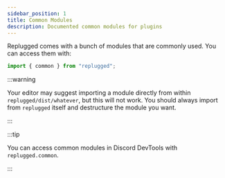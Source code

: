 ```yaml
---
sidebar_position: 1
title: Common Modules
description: Documented common modules for plugins
---
```



Replugged comes with a bunch of modules that are commonly used. You can access them with:

```ts
import { common } from "replugged";
```

:::warning

Your editor may suggest importing a module directly from within `replugged/dist/whatever`, but this
will not work. You should always import from `replugged` itself and destructure the module you want.

:::

:::tip

You can access common modules in Discord DevTools with `replugged.common`.

:::

<DocCardList />
